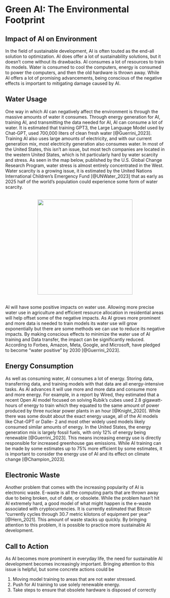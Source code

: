 # Green AI: The Environmental Footprint

## Impact of AI on Environment {-}

In the field of sustainable development, AI is often touted as the end-all solution to optimization. AI does offer a lot of sustainability solutions, but it doesn't come without its drawbacks. AI consumes a lot of resources to train its models. Water is consumed to cool the computers, energy is consumed to power the computers, and then the old hardware is thrown away. While AI offers a lot of promising advancements, being conscious of the negative effects is important to mitigating damage caused by AI.

## Water Usage {-}

One way in which AI can negatively affect the environment is through the massive amounts of water it consumes. Through energy generation for AI, training AI, and transmitting the data needed for AI, AI can consume a lot of water. It is estimated that training GPT3, the Large Language Model used by Chat-GPT, used 700,000 liters of clean fresh water [@Guerrini_2023]. Training AI also uses large amounts of electricity, and with our current generation mix, most electricity generation also consumes water. In most of the United States, this isn't an issue, but most tech companies are located in the western United States, which is hit particularly hard by water scarcity and stress. As seen in the map below, published by the U.S. Global Change Research Program, water stress is almost entirely concentrated in the West. Water scarcity is a growing issue, it is estimated by the United Nations International Children's Emergency Fund [@UNWater_2023] that as early as 2025 half of the world's population could experience some form of water scarcity.

<br><img src="Site_Photos/US_Water_Stress.png" style="height:300px; width:auto; display:block; margin-left:auto; margin-right:auto;"><br>

AI will have some positive impacts on water use. Allowing more precise water use in agriculture and efficient resource allocation in residential areas will help offset some of the negative impacts. As AI grows more prominent and more data is needed to train models its water use will grow exponentially but there are some methods we can use to reduce its negative impacts. By making conscious effects to minimize the water use of AI training and Data transfer, the impact can be significantly reduced. According to Forbes, Amazon, Meta, Google, and Microsoft, have pledged to become "water positive" by 2030 [@Guerrini_2023].


## Energy Consumption {-}

As well as consuming water, AI consumes a lot of energy. Storing data, transferring data, and training models with that data are all energy-intensive tasks. As AI advances it will use more and more data and consume more and more energy. For example, in a report by Wired, they estimated that a recent Open AI model focused on solving Rubik's cubes used 2.8 gigawatt-hours of energy to train which they equated to the same amount of power produced by three nuclear power plants in an hour [@Knight_2020]. While there was some doubt about the exact energy usage, all of the AI models like Chat-GPT or Dalle- 2 and most other widely used models likely consumed similar amounts of energy. In the United States, the energy generation mix is largely fossil fuels, with only 12% of energy being renewable [@Guerrini_2023]. This means increasing energy use is directly responsible for increased greenhouse gas emissions. While AI training can be made by some estimates up to 75% more efficient by some estimates, it is important to consider the energy use of AI and its effect on climate change [@Champion_2023].


## Electronic Waste {-}

Another problem that comes with the increasing popularity of AI is electronic waste. E-waste is all the computing parts that are thrown away due to being broken, out of date, or obsolete. While the problem hasn't hit AI extremely hard, a good model of what might happen is the e-waste associated with cryptocurrencies. It is currently estimated that Bitcoin “currently cycles through 30.7 metric kilotons of equipment per year” [@Hern_2021]. This amount of waste stacks up quickly. By bringing attention to this problem, it is possible to practice more sustainable AI development.

## Call to Action {-}

As AI becomes more prominent in everyday life, the need for sustainable AI development becomes increasingly important. Bringing attention to this issue is helpful, but some concrete actions could be 

  1. Moving model training to areas that are not water stressed.
  2. Push for AI training to use solely renewable energy.
  3. Take steps to ensure that obsolete hardware is disposed of correctly